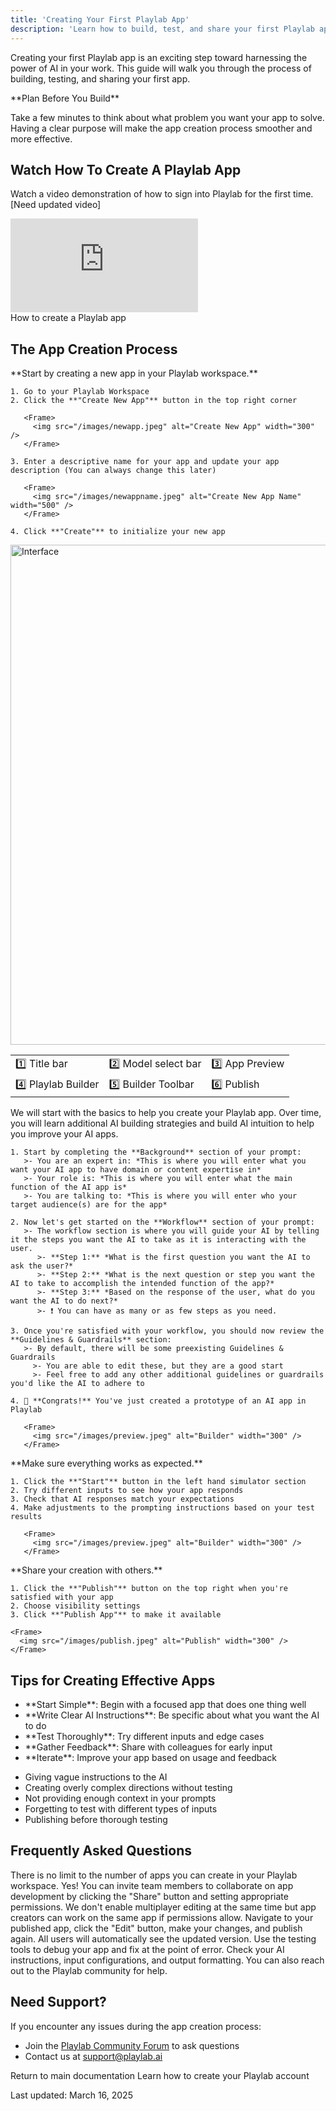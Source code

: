 ```yaml
---
title: 'Creating Your First Playlab App'
description: 'Learn how to build, test, and share your first Playlab app'
---
```

Creating your first Playlab app is an exciting step toward harnessing the power of AI in your work. This guide will walk you through the process of building, testing, and sharing your first app.

<Callout type="info">
  **Plan Before You Build**
  
  Take a few minutes to think about what problem you want your app to solve. Having a clear purpose will make the app creation process smoother and more effective.
</Callout>

## <Icon icon="video" size="24" className="inline-block align-text-bottom" /> Watch How To Create A Playlab App

Watch a video demonstration of how to sign into Playlab for the first time. [Need updated video]

<Frame>
  <iframe 
    src="https://www.loom.com/embed/d2de485fd555403ba59650ae4fb3ea5f?sid=be6fd7c5-3172-4110-8128-01cedc0ba6a7" 
    frameborder="0" 
    webkitallowfullscreen 
    mozallowfullscreen 
    allowfullscreen 
    style={{ width: "100%", height: "400px" }}
  ></iframe>
  <figcaption>How to create a Playlab app</figcaption>
</Frame>

## <Icon icon="flask-outline" size="24" className="inline-block align-text-bottom" /> The App Creation Process

<Steps>
  <Step title="Create a New Playlab App">
    **Start by creating a new app in your Playlab workspace.**
    
    1. Go to your Playlab Workspace
    2. Click the **"Create New App"** button in the top right corner
       
       <Frame>
         <img src="/images/newapp.jpeg" alt="Create New App" width="300" />
       </Frame>
       
    3. Enter a descriptive name for your app and update your app description (You can always change this later)
       
       <Frame>
         <img src="/images/newappname.jpeg" alt="Create New App Name" width="500" />
       </Frame>
       
    4. Click **"Create"** to initialize your new app
  </Step>

  <Step title="Explore the Playlab Interface">
    <Frame>
      <img src="/images/interface.jpeg" alt="Interface" width="800" />
    </Frame>
    
  <div className="mt-4">
      <table className="w-full border-collapse">
        <tbody>
          <tr>
            <td className="border p-2">1️⃣ Title bar</td>
            <td className="border p-2">2️⃣ Model select bar</td>
            <td className="border p-2">3️⃣ App Preview</td>
          </tr>
          <tr>
            <td className="border p-2">4️⃣ Playlab Builder</td>
            <td className="border p-2">5️⃣ Builder Toolbar</td>
            <td className="border p-2">6️⃣ Publish</td>
          </tr>
        </tbody>
      </table>
    </div>
  </Step>

  <Step title="Write Your AI Instructions">
    We will start with the basics to help you create your Playlab app. Over time, you will learn additional AI building strategies and build AI intuition to help you improve your AI apps.
    
    1. Start by completing the **Background** section of your prompt:
       >- You are an expert in: *This is where you will enter what you want your AI app to have domain or content expertise in* 
       >- Your role is: *This is where you will enter what the main function of the AI app is*
       >- You are talking to: *This is where you will enter who your target audience(s) are for the app*
    
    2. Now let's get started on the **Workflow** section of your prompt:
       >- The workflow section is where you will guide your AI by telling it the steps you want the AI to take as it is interacting with the user.
          >- **Step 1:** *What is the first question you want the AI to ask the user?*
          >- **Step 2:** *What is the next question or step you want the AI to take to accomplish the intended function of the app?*
          >- **Step 3:** *Based on the response of the user, what do you want the AI to do next?*
          >- ❗ You can have as many or as few steps as you need.
    
    3. Once you're satisfied with your workflow, you should now review the **Guidelines & Guardrails** section:
       >- By default, there will be some preexisting Guidelines & Guardrails
         >- You are able to edit these, but they are a good start
         >- Feel free to add any other additional guidelines or guardrails you'd like the AI to adhere to
    
    4. 🎉 **Congrats!** You've just created a prototype of an AI app in Playlab
       
       <Frame>
         <img src="/images/preview.jpeg" alt="Builder" width="300" />
       </Frame>
  </Step>

  <Step title="Test Your App">
    **Make sure everything works as expected.**
    
    1. Click the **"Start"** button in the left hand simulator section
    2. Try different inputs to see how your app responds
    3. Check that AI responses match your expectations
    4. Make adjustments to the prompting instructions based on your test results
       
       <Frame>
         <img src="/images/preview.jpeg" alt="Builder" width="300" />
       </Frame>
  </Step>

  <Step title="Publish Your Playlab App">
    **Share your creation with others.**
    
    1. Click the **"Publish"** button on the top right when you're satisfied with your app
    2. Choose visibility settings
    3. Click **"Publish App"** to make it available
    
    <Frame>
      <img src="/images/publish.jpeg" alt="Publish" width="300" />
    </Frame>
  </Step>
</Steps>

## <Icon icon="lightbulb-on" size="24" className="inline-block align-text-bottom" /> Tips for Creating Effective Apps

<CardGroup cols={2}>
  <Card title="Best Practices" icon="plus" iconColor="#16A34A">
    <ul>
      <li>**Start Simple**: Begin with a focused app that does one thing well</li>
      <li>**Write Clear AI Instructions**: Be specific about what you want the AI to do</li>
      <li>**Test Thoroughly**: Try different inputs and edge cases</li>
      <li>**Gather Feedback**: Share with colleagues for early input</li>
      <li>**Iterate**: Improve your app based on usage and feedback</li>
    </ul>
  </Card>
  
  <Card title="Common Pitfalls" icon="minus" iconColor="#DC2626">
    <ul>
      <li>Giving vague instructions to the AI</li>
      <li>Creating overly complex directions without testing</li>
      <li>Not providing enough context in your prompts</li>
      <li>Forgetting to test with different types of inputs</li>
      <li>Publishing before thorough testing</li>
    </ul>
  </Card>
</CardGroup>

## <Icon icon="circle-question" size="24" className="inline-block align-text-bottom" /> Frequently Asked Questions

<Accordion title="How many apps can I create?">
  There is no limit to the number of apps you can create in your Playlab workspace.
</Accordion>

<Accordion title="Can I collaborate with others on an app?">
  Yes! You can invite team members to collaborate on app development by clicking the "Share" button and setting appropriate permissions. We don't enable multiplayer editing at the same time but app creators can work on the same app if permissions allow.
</Accordion>

<Accordion title="How do I update my app after publishing?">
  Navigate to your published app, click the "Edit" button, make your changes, and publish again. All users will automatically see the updated version.
</Accordion>

<Accordion title="What if my app doesn't work as expected?">
  Use the testing tools to debug your app and fix at the point of error. Check your AI instructions, input configurations, and output formatting. You can also reach out to the Playlab community for help.
</Accordion>

## <Icon icon="bullhorn" size="24" className="inline-block align-text-bottom" /> Need Support?

If you encounter any issues during the app creation process:

* Join the [Playlab Community Forum](/community) to ask questions
* Contact us at [support@playlab.ai](mailto:support@playlab.ai)

<CardGroup>
  <Card title="Back to Getting Started" icon="arrow-left" href="/getstarted/Getting Started" iconType="duotone">
    Return to main documentation
  </Card>
  <Card title="Publishing Your Playlab App" icon="user-plus" href="/publishing/" iconType="duotone">
    Learn how to create your Playlab account
  </Card>
</CardGroup>

Last updated: March 16, 2025